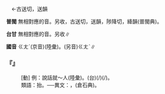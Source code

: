 
=={{ruby|戇|ㄍㄤˊ}}==

　←古送切，送韻{{ruby|＝|ㄍㄨㄥˋ}}

'''普閩''' 無相對應的音。另收{{ruby|：|ㄍㆲ˪}}，古送切，送韻{{ruby|。|ㄉㆲ˪}}，陟降切，絳韻(普閩典)。

'''台甘''' 無相對應的音。另收{{ruby|：|ㆣㆲ˫}}{{ruby|、|ㆣㆰ˫}}{{ruby|、|ㆣㄤ˫}}∥

'''國音''' <rt>ㄍㄤˊ</rt>(京音)(陸彙)。(另音)<rt>ㄍㄤˋ</rt>{{ruby|。|ㄓㄨㄤˋ}}∥

    

==='''『{{ruby|戇|ㄍㄤˊ}}』'''===
: [動] 例：說話就～人(陸彙)。(台){{ruby|一|ㄐㄧㆵ}}{{ruby|下|·ㆤ˫}}{{ruby|開|ㄎㄨㄧ}}{{ruby|嘴|ㄘㄨㄧ˪}}{{ruby|著|ㄉㄧㄜㆷ}}(/{{ruby|都|ㄉㄜ˫}}){{ruby|<mark>&#xffa49;</mark>|ㆠㆤㆷ}}{{ruby|/|ㆠㄨㆤㆷ ͘}}{{ruby|含|ㄏㆰ}}{{ruby|人|ㄌㄤˊ}}{{ruby|講|ㄎㄧㄤˋ}}(/{{ruby|嚷|ㆢㄧㄤˋ}})。
:類語：抬{{ruby|槓|ㄍㄤˋ}}。──異文：{{ruby|槓|ㄍㄤˋ}}，{{ruby|杠|ㄍㄤˋ}}(倉石典)。
:
    
